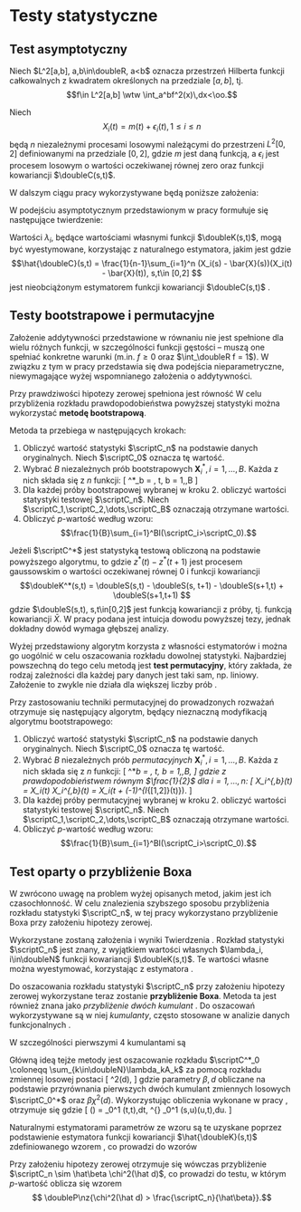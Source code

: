 # Testy statystyczne

```{=latex}
\fancyhead[LO]{\textbf{\small{Testy statystyczne}}}
\renewcommand{\headrulewidth}{0.5pt}
```

## Test asymptotyczny

Niech $L^2[a,b], a,b\in\doubleR, a<b$ oznacza przestrzeń Hilberta funkcji całkowalnych z kwadratem określonych na przedziale $[a,b]$, tj. $$f\in L^2[a,b] \wtw \int_a^bf^2(x)\,dx<\oo.$$

Niech $$X_i(t) = m(t)+\epsilon_i(t), 1 \le i \le n$$ będą $n$ niezależnymi procesami losowymi należącymi do przestrzeni $L^2[0,2]$ definiowanymi na przedziale $[0,2]$, gdzie $m$ jest daną funkcją, a $\epsilon_i$ jest procesem losowym o wartości oczekiwanej równej zero oraz funkcji kowariancji $\doubleC(s,t)$.

W dalszym ciągu pracy wykorzystywane będą poniższe założenia:

\begin{enumerate}
  \item [\textbf{A1}:] $\tr(\doubleC) \coloneqq \int_0^2\doubleC(t,t)\,dt < \oo $
  \item [\textbf{A2}:] $v_1(t) \coloneqq X_1(t) - m(t) $ spełnia własność
  \[
  \doubleE\norm{v_1}^4 = \doubleE \nz{\int_0^2 v^2_1(t)\,dt}^2 <\oo
  \]
  \item [\textbf{A3}:] $\bigwedge_{t\in[0,2]}\nz{ \doubleC(t,t) >0\quad\land\quad \max_{t\in [0,2]} \doubleC(t,t) <\oo} $
  \item [\textbf{A4}:] $\bigwedge_{(s,t)\in [0,2]^2} \doubleE(v_1^2(s)v_1^2(t)) < C < \oo $, gdzie $C$ jest pewną stałą niezależną od $(s,t)$
\end{enumerate}

\begin{defi}
Różną od zera funkcję $f$ nazywamy \textbf{wektorem własnym (funkcją własną)} operatora liniowego $D$, jeżeli
$$ Df = \lambda f $$
gdzie $\lambda$ nazywamy \textbf{wartością własną} operatora $D$.
\end{defi}

\begin{defi}
Niech $X_i, i=1,\ldots,n$ będą niezależnymi zmiennymi losowymi o rozkładzie normalnym standaryzowanym $N(0,1)$.\\
Mówi się wówczas, że rozkład zmiennej losowej
$$ Y = \sum_{i=1}^n X_i^2 $$
jest \textbf{rozkładem $\chi^2$ z $n$ stopniami swobody} i zapisuje się jako $Y\sim \chi^2(n)$.\\
Jeśli $X_i$ będą niezależnymi zmiennymi losowymi o rozkładzie $N(\mu, 1), \mu \ne 0$, wówczas mówi się o \textbf{niecentralnym rozkładzie $\chi^2$}.
\end{defi}

W podejściu asymptotycznym przedstawionym w pracy \cite{MCC} formułuje się następujące twierdzenie:
\begin{tw}\label{tw:asympt}
Przy założeniach A1 oraz A3, przy prawdziwości hipotezy zerowej $H_0: \bigwedge_{t\in[0,1]}m(t)=m(1+t)$ zachodzi
\[
\scriptC_n \xto{d} \scriptC^* \coloneqq \sum_{k\in\doubleN} \lambda_kA_k,
\]
gdzie $A_k$ są niezależnymi zmiennymi losowymi o centralnym rozkładzie $\chi^2(1)$, a $\lambda_1,\lambda_2,\dots$ są wartościami własnymi funkcji kowariancji $$\doubleK(s,t)=\doubleC(s,t)-\doubleC(s,t+1)-\doubleC(s+1,t)+\doubleC(s+1,t+1),\ s,t\in[0,1]$$ takimi, że $\lambda_1\ge \lambda_2\ge \dots\ge 0$ i $\sum_{i=1}^\infty\lambda_i^2<\infty$.
\end{tw}
\begin{proof}
Założenie \textbf{A1} gwarantuje słabą zbieżność (tj. wg rozkładu) funkcji średniej próby do procesu gaussowskiego. Na jego podstawie, jak podaje \cite{Zhang}:
$$ \doubleE\norm{X_1}^2 = \norm{m}^2 + \tr(\doubleC) < \oo.$$
\begin{tw}[Centralne Twierdzenie Graniczne]\label{tw:ctg}
Jeśli $X_i$ są niezależnymi zmiennymi losowymi pochodzącymi z tej samej populacji o wartości oczekiwanej $\mu$ oraz dodatniej, skończonej wariancji $\sigma^2$, to ciąg zmiennych losowych
$$
\sqrt{n}\frac{\bar{X} - \mu}{\sigma}
$$
jest zbieżny według rozkładu do standardowego rozkładu normalnego $N(0,1)$, gdy $n\to\oo$.
\end{tw}
Korzystając z tw. \ref{tw:ctg} (Centralnego Twierdzenia Granicznego) dla zmiennych losowych przyjmujących wartości w przestrzeni Hilberta $L^2[0,2]$ z miarą probabilistyczną, zachodzi zbieżność
\[
\sqrt{n}(\bar{X}(t) -m(t)) \xto{d} z(t),
\]
gdzie $z$ jest procesem gaussowskim o wartości oczekiwanej 0 i funkcji kowariancji $\doubleC(s,t)$.
Przy założeniu hipotezy zerowej, z {twierdzenia o odwzorowaniach ciągłych} (odwzorowania ciągłe zachowują granice):
\begin{equation}\label{eqn:zb.as.cn}
\scriptC_n = n \int_0^1 (\bar{X}(t) - \bar{X}(t+1))^2\,dt \xto{d} \int_0^1 (z(t)-z(1+t))^2\,dt.
\end{equation}
Oznaczając $\xi(t) = z(t)-z(1+t)$ można zaobserwować, że również jest to proces gaussowski o wartości oczekiwanej 0. Funkcja kowariancji tego procesu:
\begin{align*}
\doubleK(s,t)=&\Cov(\xi(s),\xi(t)\\
=&\doubleE\nk{\nz{\xi(s)-\doubleE(\xi(s)}\nz{\xi(t)-\doubleE(\xi(t))}}\\
=&\doubleE\nk{\nz{z(s)-z(1+s)-\doubleE(z(s)-z(1+s))}\nz{z(t)-z(1+t)-\doubleE(z(t)-z(1+t))}}\\
=&\doubleE[
  \nz{
    z(s)-\doubleE\nk{z(s)}-\nz{
      z(1+s)-\doubleE\nk{z(1+s)}
    }}\\
  &\cdot\nz{
    z(t)-\doubleE\nk{z(t)}-\nz{
      z(1+t)-\doubleE\nk{z(1+t)}
    }}
  ]\\
=&\doubleE\nk{\nz{z(s)-\doubleE\nk{z(s)}}\nz{z(t)-\doubleE\nk{z(t)}}}\\
&-\doubleE\nk{\nz{z(s)-\doubleE\nk{z(s)}}\nz{z(1+t)-\doubleE\nk{z(1+t)}}}\\
&-\doubleE\nk{\nz{z(1+s)-\doubleE(z(1+s))}\nz{z(t)-\doubleE\nk{z(t)}}}\\
&+\doubleE\nk{\nz{z(1+s)-\doubleE(z(1+s))}\nz{z(1+t)-\doubleE\nk{z(1+t)}}}\\
=&\doubleC(s,t) - \doubleC(s,t+1) - \doubleC(s+1,t) + \doubleC(s+1,t+1).
\end{align*}
jest funkcją z przestrzeni Hilberta $L^2[0,1]$.

Przy założeniach \textbf{A1} oraz \textbf{A3} $\tr(\doubleK)$ jest skończony, na podstawie formuły
$$
\doubleC(s,t) \le \sqrt{\doubleC(s,s)\doubleC(t,t)} \le \max_{t\in[0,2]} \doubleC(t,t) <\oo
$$
Na mocy tw. 4.2 w \cite{Zhang} $\norm{\xi}^2$ ma ten sam rozkład co $\scriptC^*$. Jako że $\scriptC_n\xto{d}\norm{\xi}^2$ przy $n\to \oo$, otrzymuje się ostatecznie tezę.
\end{proof}

Wartości $\lambda_i$, będące wartościami własnymi funkcji $\doubleK(s,t)$, mogą być wyestymowane, korzystając z naturalnego estymatora, jakim jest
\begin{equation}\label{eqn:kkestimator}
\hat{\doubleK}(s,t) = \hat{\doubleC}(s,t) - \hat{\doubleC}(s, t+1) - \hat{\doubleC}(s-1, t) + \hat{\doubleC}(s+1, t+1), \quad s,t\in[0,1]
\end{equation}
gdzie $$\hat{\doubleC}(s,t) = \frac{1}{n-1}\sum_{i=1}^n (X_i(s) - \bar{X}(s))(X_i(t) - \bar{X}(t)), s,t\in [0,2] $$ jest nieobciążonym estymatorem funkcji kowariancji $\doubleC(s,t)$ \cite{Zhang}.

\begin{lm}
Przyjmując założenia Twierdzenia \ref{tw:asympt} oraz założenia A1-A4 zachodzi jednostajna zbieżność wg prawdopodobieństwa $$\hat{\doubleK}(s,t) \xto{P} \doubleK(s,t)$$ na $[0,1]^2$.
\end{lm}
\begin{proof}
Na podstawie wykorzystywanych założeń zachodzi $\hat{\doubleC}(s,t)\xto{P} \doubleC(s,t)$ jednostajnie na $[0,2]^2$ (patrz Twierdzenie 4.17 w \cite{Zhang}). Korzystając z definicji estymatora podanej w \eqref{eqn:kkestimator} oraz z {twierdzenia o odwzorowaniu ciągłym}, otrzymuje się tezę.
\end{proof}

\textcolor{blue}{tutaj brakuje opisu testu asymptotycznego}

## Testy bootstrapowe i permutacyjne

Założenie addytywności przedstawione w równaniu \eqref{eqn:addytywnosc} nie jest spełnione dla wielu różnych funkcji, w szczególności funkcji gęstości -- muszą one spełniać konkretne warunki (m.in. $f\ge0$ oraz $\int_\doubleR f = 1$). W związku z tym w pracy \cite{MCC} przedstawia się dwa podejścia nieparametryczne, niewymagające wyżej wspomnianego założenia o addytywności.

Przy prawdziwości hipotezy zerowej spełniona jest równość
\begin{equation}\label{eqn:c_h0}
\scriptC_n = n\int_0^1 (\bar{X}(t) - m(t) + m(1+t) - \bar{X}(1+t))^2 dt.
\end{equation}
W celu przybliżenia rozkładu prawdopodobieństwa powyższej statystyki można wykorzystać **metodę bootstrapową**. 

\begin{defi}
\textbf{Próbą bootstrapową} nazywa się próbę $n$-elementową pobraną z $n$-elementowej próby w procesie $n$-krotnego losowania pojedynczych obserwacji ze zwracaniem.
\end{defi}

Metoda ta przebiega w następujących krokach:

1. Obliczyć wartość statystyki $\scriptC_n$ na podstawie danych oryginalnych. Niech $\scriptC_0$ oznacza tę wartość.
2. Wybrać $B$ niezależnych prób bootstrapowych $\mathbf{X}^*_i, i = 1,\ldots,B$. Każda z nich składa się z $n$ funkcji:
\[
\mathbf{X}^*_b = \set{X_1^{*,b}(t),\ldots, X_n^{*,b}(t)}, \quad t\in[0,2], b = 1,\ldots,B
\]
3. Dla każdej próby bootstrapowej wybranej w kroku 2. obliczyć wartości statystyki testowej $\scriptC_n$. Niech $\scriptC_1,\scriptC_2,\dots,\scriptC_B$ oznaczają otrzymane wartości.
4. Obliczyć $p$-wartość według wzoru: $$\frac{1}{B}\sum_{i=1}^BI(\scriptC_i>\scriptC_0).$$
```{=latex}
% różnice względem oznaczeń w MCC:
% MCC         | ja
% -------------------------------
% Cn          | C0
% X^*_b       | X^*_b -- tak samo
% C^{*,b}_n   | C_b
```

Jeżeli $\scriptC^*$ jest statystyką testową obliczoną na podstawie powyższego algorytmu, to
\begin{equation}\label{eqn:bootstrapstat}
\scriptC^*_n = n\int_0^1 \nz{\bar{X^*}(t)- \bar{X}(t) + \bar{X}(t+1) - \bar{X^*}(t+1)}^2 \,dt \xto{d} \int_0^1 \nz{z^*(t) - z^*(t+1)}^2 \,dt
\end{equation}
gdzie $z^*(t) - z^*(t+1)$ jest procesem gaussowskim o wartości oczekiwanej równej 0 i funkcji kowariancji $$\doubleK^*(s,t) = \doubleS(s,t) - \doubleS(s, t+1) - \doubleS(s+1,t) + \doubleS(s+1,t+1)  $$
gdzie $\doubleS(s,t), s,t\in[0,2]$ jest funkcją kowariancji z próby, tj. funkcją kowariancji $\bar{X}$.
W pracy \cite{MCC} podana jest intuicja dowodu powyższej tezy, jednak dokładny dowód wymaga głębszej analizy.

Wyżej przedstawiony algorytm korzysta z własności estymatorów i można go uogólnić w celu oszacowania rozkładu dowolnej statystyki. Najbardziej powszechną do tego celu metodą jest **test permutacyjny**, który zakłada, że rodzaj zależności dla każdej pary danych jest taki sam, np. liniowy. Założenie to zwykle nie działa dla większej liczby prób \cite{MCC}.

Przy zastosowaniu techniki permutacyjnej do prowadzonych rozważań otrzymuje się następujący algorytm, będący nieznaczną modyfikacją algorytmu bootstrapowego:

1. Obliczyć wartość statystyki $\scriptC_n$ na podstawie danych oryginalnych. Niech $\scriptC_0$ oznacza tę wartość.
2. Wybrać $B$ niezależnych prób *permutacyjnych* $\mathbf{X}^*_i, i = 1,\ldots,B$. Każda z nich składa się z $n$ funkcji:
\[
\mathbf{X}^*_b = \set{X_1^{*,b}(t),\ldots, X_n^{*,b}(t)}, \quad t\in[0,2], b = 1,\ldots,B,
\]
gdzie z prawdopodobieństwem równym $\frac{1}{2}$ dla $i=1,\ldots,n$:
\[
X_i^{*,b}(t) = X_i(t) \qquad\lor\qquad
X_i^{*,b}(t) = X_i(t + (-1)^{I_{[1,2]}(t)}).
\]
3. Dla każdej próby permutacyjnej wybranej w kroku 2. obliczyć wartości statystyki testowej $\scriptC_n$. Niech $\scriptC_1,\scriptC_2,\dots,\scriptC_B$ oznaczają otrzymane wartości.
4. Obliczyć $p$-wartość według wzoru: $$\frac{1}{B}\sum_{i=1}^BI(\scriptC_i>\scriptC_0).$$

## Test oparty o przybliżenie Boxa

W \cite{Smaga} zwrócono uwagę na problem wyżej opisanych metod, jakim jest ich czasochłonność. W celu znalezienia szybszego sposobu przybliżenia rozkładu statystyki $\scriptC_n$, w tej pracy wykorzystano przybliżenie Boxa przy założeniu hipotezy zerowej.

Wykorzystane zostaną założenia i wyniki Twierdzenia \ref{tw:asympt}. Rozkład statystyki $\scriptC_n$ jest znany, z wyjątkiem wartości własnych $\lambda_i, i\in\doubleN$ funkcji kowariancji $\doubleK(s,t)$. Te wartości własne można wyestymować, korzystając z estymatora \eqref{eqn:kkestimator}.

Do oszacowania rozkładu statystyki $\scriptC_n$ przy założeniu hipotezy zerowej wykorzystane teraz zostanie **przybliżenie Boxa**. Metoda ta jest również znana jako *przybliżenie dwóch kumulant* \cite{Zhang}. Do oszacowań wykorzystywane są w niej *kumulanty*, często stosowane w analizie danych funkcjonalnych \cite{Smaga}.
\begin{defi}
Niech $X$ będzie zmienną losową, a $\psi_X(t)$ jej funkcją charakterystyczną. Jeżeli
$$
\log(\psi_X(t)) = \sum_{k=1}^\oo \kappa_k(X) \frac{it^k}{k!}
$$
to wielkości $\kappa_k(X)$ nazywane są \textbf{kumulantami} zmiennej losowej $X$.
\end{defi}
W szczególności pierwszymi 4 kumulantami są
\begin{align*}
\kappa_1(X) &= \doubleE(X), &\quad
\kappa_2(X) &= \Var(X),\\
\kappa_3(X) &= \doubleE(X-\doubleE(X))^3, &\quad
\kappa_4(X) &= \doubleE(X-\doubleE(X))^4 - 3\Var^2(X).
\end{align*}

Główną ideą tejże metody jest oszacowanie rozkładu $\scriptC^*_0 \coloneqq \sum_{k\in\doubleN}\lambda_kA_k$ za pomocą rozkładu zmiennej losowej postaci
\[ \beta \chi^2(d), \]
gdzie parametry $\beta, d$ obliczane na podstawie przyrównania pierwszych dwóch kumulant zmiennych losowych $\scriptC_0^*$ oraz $\beta \chi^2(d)$. Wykorzystując obliczenia wykonane w pracy \cite{Zhang}, otrzymuje się
\begin{equation}\label{eqn:betad}
\beta = \frac{\tr(\doubleK^{\otimes 2})}{\tr(\doubleK)}, \quad
d = \frac{\tr^2(\doubleK)}{\tr(\doubleK^{\otimes 2})},
\end{equation}
gdzie
\[
\tr(\doubleK) = \int_0^1 \doubleK(t,t)\,dt, \quad
\doubleK^{\otimes 2} \coloneqq \int_0^1 \doubleK(s,u)\doubleK(u,t)\,du.
\]

Naturalnymi estymatorami parametrów ze wzoru \eqref{eqn:betad} są te uzyskane poprzez podstawienie estymatora funkcji kowariancji $\hat{\doubleK}(s,t)$ zdefiniowanego wzorem \eqref{eqn:kkestimator}, co prowadzi do wzorów

\begin{equation}\label{eqn:betadestimator}
\hat\beta = \frac{\tr(\hat\doubleK^{\otimes 2})}{\tr(\hat\doubleK)}, \quad
\hat{d} = \frac{\tr^2(\hat\doubleK)}{\tr(\hat\doubleK^{\otimes 2})}.
\end{equation}

Przy założeniu hipotezy zerowej otrzymuje się wówczas przybliżenie $\scriptC_n \sim \hat\beta \chi^2(\hat d)$, co prowadzi do testu, w którym $p$-wartość oblicza się wzorem
$$ \doubleP\nz{\chi^2(\hat d) > \frac{\scriptC_n}{\hat\beta}}.$$
